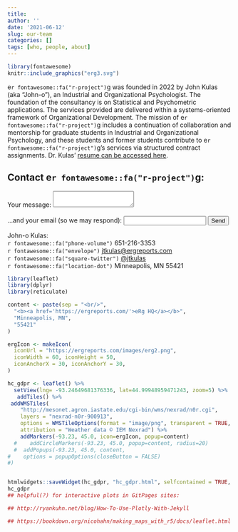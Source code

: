 ```yaml
---
title: 
author: ''
date: '2021-06-12'
slug: our-team
categories: []
tags: [who, people, about]
---
```


```r

library(fontawesome)
knitr::include_graphics("erg3.svg")
```

e`r fontawesome::fa("r-project")`g was founded in 2022 by John Kulas (aka "John-o"), an Industrial and Organizational Psychologist. The foundation of the consultancy is on Statistical and Psychometric applications. The services provided are delivered within a systems-oriented framework of Organizational Development. The mission of e`r fontawesome::fa("r-project")`g includes a continuation of collaboration and mentorship for graduate students in Industrial and Organizational Psychology, and these students and former students contribute to e`r fontawesome::fa("r-project")`g's services via structured contract assignments. Dr. Kulas' [resume can be accessed here](Kulas vita.pdf). 

## Contact e`r fontawesome::fa("r-project")`g:{#contact}

<form
  action="https://formspree.io/f/mrgvpwqd"
  method="POST"
>
  <label>
    Your message:
  <textarea name="message"></textarea>
  </label>
<br />
<br />
  <label>
    ...and your email (so we may respond):
    <input type="email" name="email">
  </label>
  <!-- your other form fields go here -->
  <button type="submit">Send</button>
</form>

John-o Kulas:  
`r fontawesome::fa("phone-volume")` 651-216-3353  
`r fontawesome::fa("envelope")` [jtkulas@ergreports.com](mailto: jtkulas@ergreports.com)  
`r fontawesome::fa("square-twitter")` [@jtkulas](https://twitter.com/jtkulas)  
`r fontawesome::fa("location-dot")` Minneapolis, MN 55421 

```r
library(leaflet)
library(dplyr)
library(reticulate)
```

```r

content <- paste(sep = "<br/>",
  "<b><a href='https://ergreports.com/'>eRg HQ</a></b>",
  "Minneapolis, MN",
  "55421"
)

ergIcon <- makeIcon(
  iconUrl = "https://ergreports.com/images/erg2.png",
  iconWidth = 60, iconHeight = 50,
  iconAnchorX = 30, iconAnchorY = 30,
)

hc_gdpr <- leaflet() %>%
  setView(lng= -93.24649681376336, lat=44.99948959471243, zoom=5) %>%
   addTiles() %>%
 addWMSTiles(
    "http://mesonet.agron.iastate.edu/cgi-bin/wms/nexrad/n0r.cgi",
    layers = "nexrad-n0r-900913",
    options = WMSTileOptions(format = "image/png", transparent = TRUE, opacity = 0.35),
    attribution = "Weather data © IEM Nexrad") %>%
    addMarkers(-93.23, 45.0, icon=ergIcon, popup=content)
  #    addCircleMarkers(-93.23, 45.0, popup=content, radius=20)
  #  addPopups(-93.23, 45.0, content,
#    options = popupOptions(closeButton = FALSE)
#)


htmlwidgets::saveWidget(hc_gdpr, "hc_gdpr.html", selfcontained = TRUE, knitrOptions = list())
hc_gdpr
## helpful(?) for interactive plots in GitPages sites:

## http://ryankuhn.net/blog/How-To-Use-Plotly-With-Jekyll

## https://bookdown.org/nicohahn/making_maps_with_r5/docs/leaflet.html

```
